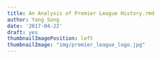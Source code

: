 ```yaml
---
title: An Analysis of Premier League History.rmd
author: Yang Song
date: '2017-04-22'
draft: yes
thumbnailImagePosition: left
thumbnailImage: "img/premier_league_logo.jpg"
---
```


